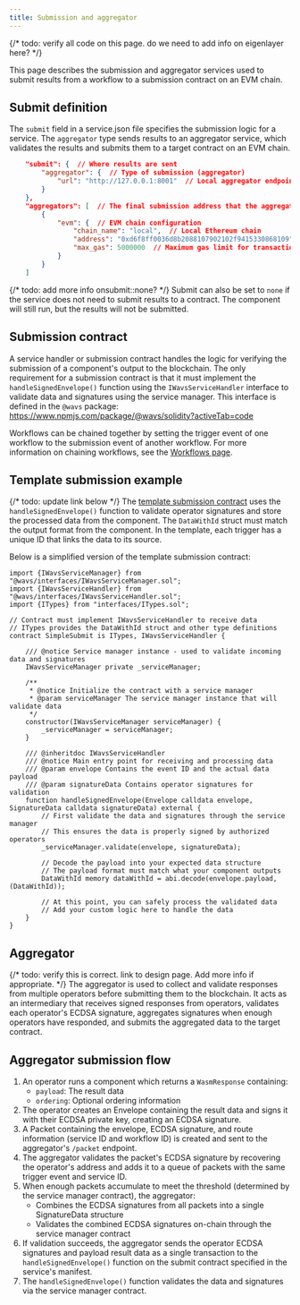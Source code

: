 ```yaml
---
title: Submission and aggregator
---
```

<!--docsignore
docsignore-->

{/*  todo: verify all code on this page. do we need to add info on eigenlayer here? */}

This page describes the submission and aggregator services used to submit results from a workflow to a submission contract on an EVM chain.

## Submit definition

The `submit` field in a service.json file specifies the submission logic for a service. The `aggregator` type sends results to an aggregator service, which validates the results and submits them to a target contract on an EVM chain.



```json service.json
    "submit": {  // Where results are sent
        "aggregator": {  // Type of submission (aggregator)
            "url": "http://127.0.0.1:8001"  // Local aggregator endpoint
        }
    },
    "aggregators": [  // The final submission address that the aggregator will submit to
        {
            "evm": {  // EVM chain configuration
                "chain_name": "local",  // Local Ethereum chain
                "address": "0xd6f8ff0036d8b2088107902102f9415330868109",  // Submission contract address
                "max_gas": 5000000  // Maximum gas limit for transactions
            }
        }
    ]
```
{/* todo: add more info onsubmit::none? */}
Submit can also be set to `none` if the service does not need to submit results to a contract. The component will still run, but the results will not be submitted.

## Submission contract

A service handler or submission contract handles the logic for verifying the submission of a component's output to the blockchain. The only requirement for a submission contract is that it must implement the `handleSignedEnvelope()` function using the `IWavsServiceHandler` interface to validate data and signatures using the service manager. This interface is defined in the `@wavs` package: https://www.npmjs.com/package/@wavs/solidity?activeTab=code

<Callout title="Chaining workflows" type="info">

Workflows can be chained together by setting the trigger event of one workflow to the submission event of another workflow. For more information on chaining workflows, see the [Workflows page](./workflows).

</Callout>

## Template submission example

{/* todo: update link below  */}
The [template submission contract](https://github.com/Lay3rLabs/wavs-foundry-template/tree/v0.3.0/src/contracts/WavsSubmit.sol) uses the `handleSignedEnvelope()` function to validate operator signatures and store the processed data from the component. The `DataWithId` struct must match the output format from the component. In the template, each trigger has a unique ID that links the data to its source.

Below is a simplified version of the template submission contract:

```solidity WavsSubmit.sol
import {IWavsServiceManager} from "@wavs/interfaces/IWavsServiceManager.sol";
import {IWavsServiceHandler} from "@wavs/interfaces/IWavsServiceHandler.sol";
import {ITypes} from "interfaces/ITypes.sol";

// Contract must implement IWavsServiceHandler to receive data
// ITypes provides the DataWithId struct and other type definitions
contract SimpleSubmit is ITypes, IWavsServiceHandler {

    /// @notice Service manager instance - used to validate incoming data and signatures
    IWavsServiceManager private _serviceManager;

    /**
     * @notice Initialize the contract with a service manager
     * @param serviceManager The service manager instance that will validate data
     */
    constructor(IWavsServiceManager serviceManager) {
        _serviceManager = serviceManager;
    }

    /// @inheritdoc IWavsServiceHandler
    /// @notice Main entry point for receiving and processing data
    /// @param envelope Contains the event ID and the actual data payload
    /// @param signatureData Contains operator signatures for validation
    function handleSignedEnvelope(Envelope calldata envelope, SignatureData calldata signatureData) external {
        // First validate the data and signatures through the service manager
        // This ensures the data is properly signed by authorized operators
        _serviceManager.validate(envelope, signatureData);

        // Decode the payload into your expected data structure
        // The payload format must match what your component outputs
        DataWithId memory dataWithId = abi.decode(envelope.payload, (DataWithId));
        
        // At this point, you can safely process the validated data
        // Add your custom logic here to handle the data
    }
}
```

## Aggregator

{/* todo: verify this is correct. link to design page. Add more info if appropriate. */}
The aggregator is used to collect and validate responses from multiple operators before submitting them to the blockchain. It acts as an intermediary that receives signed responses from operators, validates each operator's ECDSA signature, aggregates signatures when enough operators have responded, and submits the aggregated data to the target contract.

## Aggregator submission flow

1. An operator runs a component which returns a `WasmResponse` containing:
   - `payload`: The result data
   - `ordering`: Optional ordering information
2. The operator creates an Envelope containing the result data and signs it with their ECDSA private key, creating an ECDSA signature.
3. A Packet containing the envelope, ECDSA signature, and route information (service ID and workflow ID) is created and sent to the aggregator's `/packet` endpoint.
4. The aggregator validates the packet's ECDSA signature by recovering the operator's address and adds it to a queue of packets with the same trigger event and service ID.
5. When enough packets accumulate to meet the threshold (determined by the service manager contract), the aggregator:
   - Combines the ECDSA signatures from all packets into a single SignatureData structure
   - Validates the combined ECDSA signatures on-chain through the service manager contract
6. If validation succeeds, the aggregator sends the operator ECDSA signatures and payload result data as a single transaction to the `handleSignedEnvelope()` function on the submit contract specified in the service's manifest.
7. The `handleSignedEnvelope()` function validates the data and signatures via the service manager contract.
